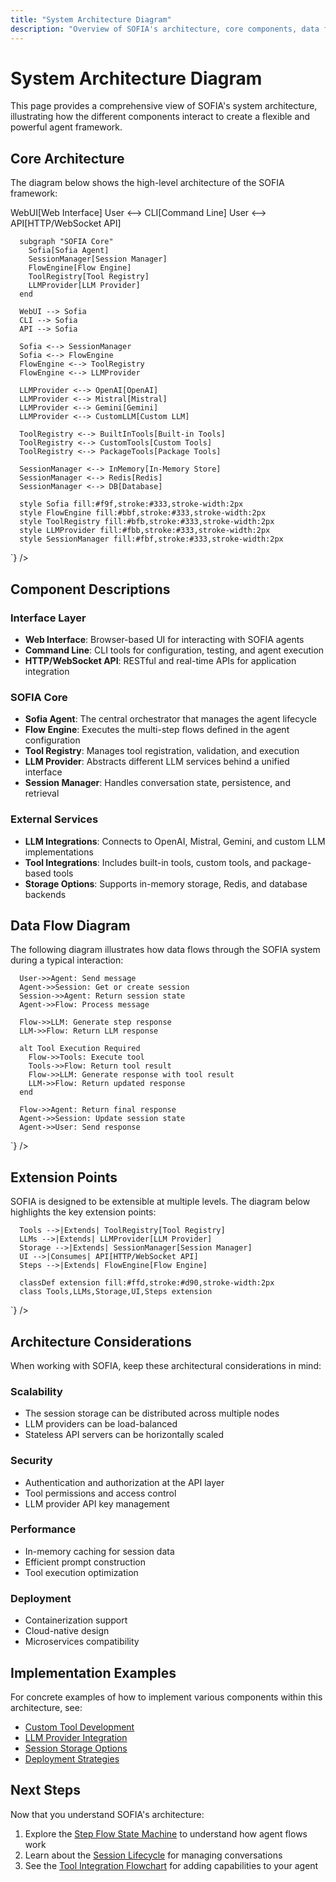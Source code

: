 ```yaml
---
title: "System Architecture Diagram"
description: "Overview of SOFIA's architecture, core components, data flow, and extension points"
---
```


# System Architecture Diagram

This page provides a comprehensive view of SOFIA's system architecture, illustrating how the different components interact to create a flexible and powerful agent framework.

## Core Architecture

The diagram below shows the high-level architecture of the SOFIA framework:

<div className="my-8">
  <Mermaid chart={`
    graph TD
      User[User] <--> WebUI[Web Interface]
      User <--> CLI[Command Line]
      User <--> API[HTTP/WebSocket API]
      
      subgraph "SOFIA Core"
        Sofia[Sofia Agent]
        SessionManager[Session Manager]
        FlowEngine[Flow Engine]
        ToolRegistry[Tool Registry]
        LLMProvider[LLM Provider]
      end
      
      WebUI --> Sofia
      CLI --> Sofia
      API --> Sofia
      
      Sofia <--> SessionManager
      Sofia <--> FlowEngine
      FlowEngine <--> ToolRegistry
      FlowEngine <--> LLMProvider
      
      LLMProvider <--> OpenAI[OpenAI]
      LLMProvider <--> Mistral[Mistral]
      LLMProvider <--> Gemini[Gemini]
      LLMProvider <--> CustomLLM[Custom LLM]
      
      ToolRegistry <--> BuiltInTools[Built-in Tools]
      ToolRegistry <--> CustomTools[Custom Tools]
      ToolRegistry <--> PackageTools[Package Tools]
      
      SessionManager <--> InMemory[In-Memory Store]
      SessionManager <--> Redis[Redis]
      SessionManager <--> DB[Database]
      
      style Sofia fill:#f9f,stroke:#333,stroke-width:2px
      style FlowEngine fill:#bbf,stroke:#333,stroke-width:2px
      style ToolRegistry fill:#bfb,stroke:#333,stroke-width:2px
      style LLMProvider fill:#fbb,stroke:#333,stroke-width:2px
      style SessionManager fill:#fbf,stroke:#333,stroke-width:2px
  `} />
</div>

## Component Descriptions

### Interface Layer

- **Web Interface**: Browser-based UI for interacting with SOFIA agents
- **Command Line**: CLI tools for configuration, testing, and agent execution
- **HTTP/WebSocket API**: RESTful and real-time APIs for application integration

### SOFIA Core

- **Sofia Agent**: The central orchestrator that manages the agent lifecycle
- **Flow Engine**: Executes the multi-step flows defined in the agent configuration
- **Tool Registry**: Manages tool registration, validation, and execution
- **LLM Provider**: Abstracts different LLM services behind a unified interface
- **Session Manager**: Handles conversation state, persistence, and retrieval

### External Services

- **LLM Integrations**: Connects to OpenAI, Mistral, Gemini, and custom LLM implementations
- **Tool Integrations**: Includes built-in tools, custom tools, and package-based tools
- **Storage Options**: Supports in-memory storage, Redis, and database backends

## Data Flow Diagram

The following diagram illustrates how data flows through the SOFIA system during a typical interaction:

<div className="my-8">
  <Mermaid chart={`
    sequenceDiagram
      participant User
      participant Agent as Sofia Agent
      participant Flow as Flow Engine
      participant LLM as LLM Provider
      participant Tools as Tool Registry
      participant Session as Session Manager
      
      User->>Agent: Send message
      Agent->>Session: Get or create session
      Session->>Agent: Return session state
      Agent->>Flow: Process message
      
      Flow->>LLM: Generate step response
      LLM->>Flow: Return LLM response
      
      alt Tool Execution Required
        Flow->>Tools: Execute tool
        Tools->>Flow: Return tool result
        Flow->>LLM: Generate response with tool result
        LLM->>Flow: Return updated response
      end
      
      Flow->>Agent: Return final response
      Agent->>Session: Update session state
      Agent->>User: Send response
  `} />
</div>

## Extension Points

SOFIA is designed to be extensible at multiple levels. The diagram below highlights the key extension points:

<div className="my-8">
  <Mermaid chart={`
    graph TD
      subgraph "Extension Points"
        Tools[Custom Tools]
        LLMs[Custom LLM Providers]
        Storage[Custom Storage]
        UI[Custom UI]
        Steps[Custom Step Types]
      end
      
      Tools -->|Extends| ToolRegistry[Tool Registry]
      LLMs -->|Extends| LLMProvider[LLM Provider]
      Storage -->|Extends| SessionManager[Session Manager]
      UI -->|Consumes| API[HTTP/WebSocket API]
      Steps -->|Extends| FlowEngine[Flow Engine]
      
      classDef extension fill:#ffd,stroke:#d90,stroke-width:2px
      class Tools,LLMs,Storage,UI,Steps extension
  `} />
</div>

## Architecture Considerations

When working with SOFIA, keep these architectural considerations in mind:

### Scalability

- The session storage can be distributed across multiple nodes
- LLM providers can be load-balanced
- Stateless API servers can be horizontally scaled

### Security

- Authentication and authorization at the API layer
- Tool permissions and access control
- LLM provider API key management

### Performance

- In-memory caching for session data
- Efficient prompt construction
- Tool execution optimization

### Deployment

- Containerization support
- Cloud-native design
- Microservices compatibility

## Implementation Examples

For concrete examples of how to implement various components within this architecture, see:

- [Custom Tool Development](/docs/api/tool-development)
- [LLM Provider Integration](/docs/api/llm-providers)
- [Session Storage Options](/docs/concepts/session-management)
- [Deployment Strategies](/docs/guides/deployment)

## Next Steps

Now that you understand SOFIA's architecture:

1. Explore the [Step Flow State Machine](/docs/diagrams/step-flow-state-machine) to understand how agent flows work
2. Learn about the [Session Lifecycle](/docs/diagrams/session-lifecycle) for managing conversations
3. See the [Tool Integration Flowchart](/docs/diagrams/tool-integration-flowchart) for adding capabilities to your agent
